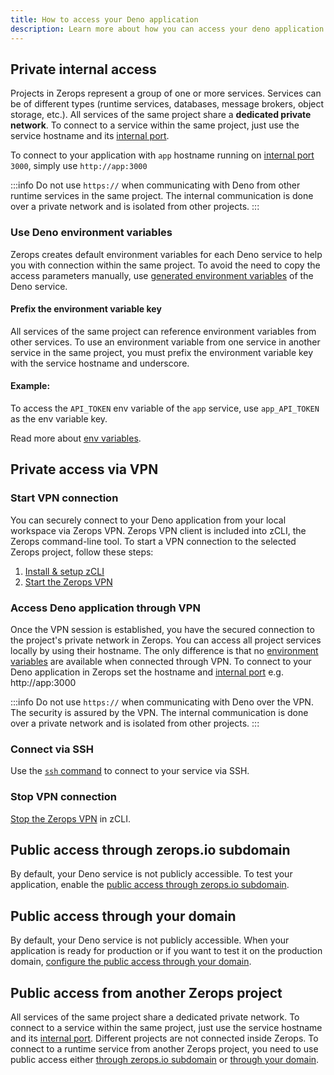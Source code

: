 ```yaml
---
title: How to access your Deno application
description: Learn more about how you can access your deno application on Zerops.
---
```


## Private internal access

Projects in Zerops represent a group of one or more services.
Services can be of different types (runtime services, databases, message brokers, object storage, etc.). All services of the same project share a **dedicated private network**. To connect to a service within the same project, just use the service hostname and its [internal port](/deno/how-to/build-pipeline#ports).

To connect to your application with `app` hostname running on [internal port](/deno/how-to/build-pipeline#ports) `3000`, simply use `http://app:3000`

:::info
Do not use `https://` when communicating with Deno from other runtime services in the same project. The internal communication is done over a private network and is isolated from other projects.
:::

### Use Deno environment variables

Zerops creates default environment variables for each Deno service to help you with connection within the same project. To avoid the need to copy the access parameters manually, use [generated environment variables](/deno/how-to/env-variables#generated-env-variables) of the Deno service.

#### Prefix the environment variable key

All services of the same project can reference environment variables from other services. To use an environment variable from one service in another service in the same project, you must prefix the environment variable key with the service hostname and underscore.

#### Example:

To access the `API_TOKEN` env variable of the `app` service, use `app_API_TOKEN` as the env variable key.

Read more about [env variables](/deno/how-to/env-variables).

## Private access via VPN

### Start VPN connection

You can securely connect to your Deno application from your local workspace via Zerops VPN. Zerops VPN client is included into zCLI, the Zerops command-line tool. To start a VPN connection to the selected Zerops project, follow these steps:

1. [Install & setup zCLI](/references/cli)
2. [Start the Zerops VPN](/references/vpn#start-vpn)

### Access Deno application through VPN

Once the VPN session is established, you have the secured connection to the project's private network in Zerops. You can access all project services locally by using their hostname. The only difference is that no [environment variables](/deno/how-to/env-variables) are available when connected through VPN. To connect to your Deno application in Zerops set the hostname and [internal port](/deno/how-to/build-pipeline#ports) e.g. http://app:3000

:::info
Do not use `https://` when communicating with Deno over the VPN. The security is assured by the VPN. The internal communication is done over a private network and is isolated from other projects.
:::

### Connect via SSH

Use the <a href="/references/ssh">`ssh` command</a> to connect to your service via SSH.

### Stop VPN connection

[Stop the Zerops VPN](/references/vpn#stop-vpn) in zCLI.

## Public access through zerops.io subdomain

By default, your Deno service is not publicly accessible. To test your application, enable the [public access through zerops.io subdomain](/features/access#public-access-through-zeropsapp-subdomain).

## Public access through your domain

By default, your Deno service is not publicly accessible. When your application is ready for production or if you want to test it on the production domain, [configure the public access through your domain](/features/access#public-access-through-your-domain).

## Public access from another Zerops project

All services of the same project share a dedicated private network. To connect to a service within the same project, just use the service hostname and its [internal port](/deno/how-to/build-pipeline#ports). Different projects are not connected inside Zerops. To connect to a runtime service from another Zerops project, you need to use public access either [through zerops.io subdomain](/features/access#public-access-through-zeropsapp-subdomain) or [through your domain](/features/access#public-access-through-your-domain).

